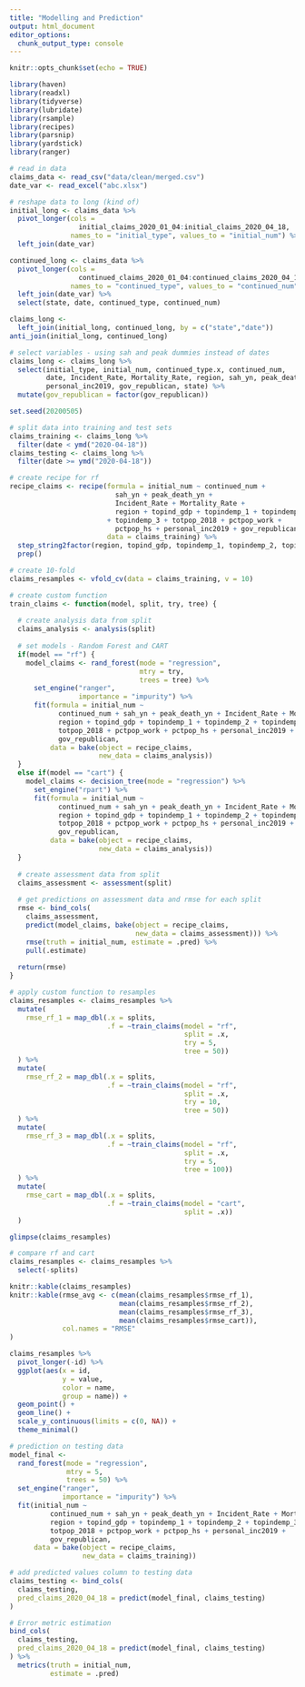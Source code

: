 ```yaml
---
title: "Modelling and Prediction"
output: html_document
editor_options: 
  chunk_output_type: console
---
```


```r

knitr::opts_chunk$set(echo = TRUE)
```

```r

library(haven)
library(readxl)
library(tidyverse)
library(lubridate)
library(rsample)
library(recipes)
library(parsnip)
library(yardstick)
library(ranger)
```

```r

# read in data
claims_data <- read_csv("data/clean/merged.csv")
date_var <- read_excel("abc.xlsx")

# reshape data to long (kind of)
initial_long <- claims_data %>%
  pivot_longer(cols = 
                 initial_claims_2020_01_04:initial_claims_2020_04_18, 
               names_to = "initial_type", values_to = "initial_num") %>%
  left_join(date_var)

continued_long <- claims_data %>%
  pivot_longer(cols = 
                 continued_claims_2020_01_04:continued_claims_2020_04_18,
               names_to = "continued_type", values_to = "continued_num") %>%
  left_join(date_var) %>%
  select(state, date, continued_type, continued_num)

claims_long <-
  left_join(initial_long, continued_long, by = c("state","date"))
anti_join(initial_long, continued_long)

# select variables - using sah and peak dummies instead of dates
claims_long <- claims_long %>%
  select(initial_type, initial_num, continued_type.x, continued_num, 
         date, Incident_Rate, Mortality_Rate, region, sah_yn, peak_death_yn, topind_gdp,          topindemp_1, topindemp_2, topindemp_3, totpop_2018, pctpop_work, pctpop_hs, 
         personal_inc2019, gov_republican, state) %>%
  mutate(gov_republican = factor(gov_republican))
```

```r

set.seed(20200505)

# split data into training and test sets
claims_training <- claims_long %>%
  filter(date < ymd("2020-04-18"))
claims_testing <- claims_long %>%
  filter(date >= ymd("2020-04-18"))

# create recipe for rf
recipe_claims <- recipe(formula = initial_num ~ continued_num + 
                          sah_yn + peak_death_yn + 
                          Incident_Rate + Mortality_Rate + 
                          region + topind_gdp + topindemp_1 + topindemp_2
                        + topindemp_3 + totpop_2018 + pctpop_work + 
                          pctpop_hs + personal_inc2019 + gov_republican,
                        data = claims_training) %>%
  step_string2factor(region, topind_gdp, topindemp_1, topindemp_2, topindemp_3) %>%
  prep()

# create 10-fold
claims_resamples <- vfold_cv(data = claims_training, v = 10)
```

```r

# create custom function
train_claims <- function(model, split, try, tree) {
  
  # create analysis data from split
  claims_analysis <- analysis(split)
  
  # set models - Random Forest and CART
  if(model == "rf") {
    model_claims <- rand_forest(mode = "regression",
                                mtry = try,
                                trees = tree) %>%
      set_engine("ranger",
                 importance = "impurity") %>%
      fit(formula = initial_num ~ 
            continued_num + sah_yn + peak_death_yn + Incident_Rate + Mortality_Rate + 
            region + topind_gdp + topindemp_1 + topindemp_2 + topindemp_3 + 
            totpop_2018 + pctpop_work + pctpop_hs + personal_inc2019 + 
            gov_republican,
          data = bake(object = recipe_claims,
                      new_data = claims_analysis))
  }
  else if(model == "cart") {
    model_claims <- decision_tree(mode = "regression") %>%
      set_engine("rpart") %>%
      fit(formula = initial_num ~           
            continued_num + sah_yn + peak_death_yn + Incident_Rate + Mortality_Rate +  
            region + topind_gdp + topindemp_1 + topindemp_2 + topindemp_3 + 
            totpop_2018 + pctpop_work + pctpop_hs + personal_inc2019 + 
            gov_republican,
          data = bake(object = recipe_claims,
                      new_data = claims_analysis))
  }
  
  # create assessment data from split
  claims_assessment <- assessment(split)
  
  # get predictions on assessment data and rmse for each split
  rmse <- bind_cols(
    claims_assessment,
    predict(model_claims, bake(object = recipe_claims,
                               new_data = claims_assessment))) %>%
    rmse(truth = initial_num, estimate = .pred) %>%
    pull(.estimate)
  
  return(rmse)
}
```

```r

# apply custom function to resamples
claims_resamples <- claims_resamples %>%
  mutate(
    rmse_rf_1 = map_dbl(.x = splits,
                        .f = ~train_claims(model = "rf",
                                           split = .x,
                                           try = 5,
                                           tree = 50))
  ) %>%
  mutate(
    rmse_rf_2 = map_dbl(.x = splits,
                        .f = ~train_claims(model = "rf",
                                           split = .x,
                                           try = 10,
                                           tree = 50))
  ) %>%
  mutate(
    rmse_rf_3 = map_dbl(.x = splits,
                        .f = ~train_claims(model = "rf",
                                           split = .x,
                                           try = 5,
                                           tree = 100))
  ) %>%
  mutate(
    rmse_cart = map_dbl(.x = splits,
                        .f = ~train_claims(model = "cart",
                                           split = .x))
  )

glimpse(claims_resamples)

# compare rf and cart
claims_resamples <- claims_resamples %>%
  select(-splits)

knitr::kable(claims_resamples)
knitr::kable(rmse_avg <- c(mean(claims_resamples$rmse_rf_1),
                           mean(claims_resamples$rmse_rf_2),
                           mean(claims_resamples$rmse_rf_3),
                           mean(claims_resamples$rmse_cart)),
             col.names = "RMSE"
)
```

```r

claims_resamples %>%
  pivot_longer(-id) %>%
  ggplot(aes(x = id,
             y = value,
             color = name,
             group = name)) +
  geom_point() +
  geom_line() +
  scale_y_continuous(limits = c(0, NA)) +
  theme_minimal()
```

```r

# prediction on testing data
model_final <-
  rand_forest(mode = "regression",
              mtry = 5,
              trees = 50) %>%
  set_engine("ranger",
             importance = "impurity") %>%
  fit(initial_num ~
          continued_num + sah_yn + peak_death_yn + Incident_Rate + Mortality_Rate +  
          region + topind_gdp + topindemp_1 + topindemp_2 + topindemp_3 + 
          totpop_2018 + pctpop_work + pctpop_hs + personal_inc2019 + 
          gov_republican,
      data = bake(object = recipe_claims,
                  new_data = claims_training))

# add predicted values column to testing data
claims_testing <- bind_cols(
  claims_testing,
  pred_claims_2020_04_18 = predict(model_final, claims_testing)
) 

# Error metric estimation
bind_cols(
  claims_testing,
  pred_claims_2020_04_18 = predict(model_final, claims_testing)
) %>%
  metrics(truth = initial_num, 
          estimate = .pred)
```
